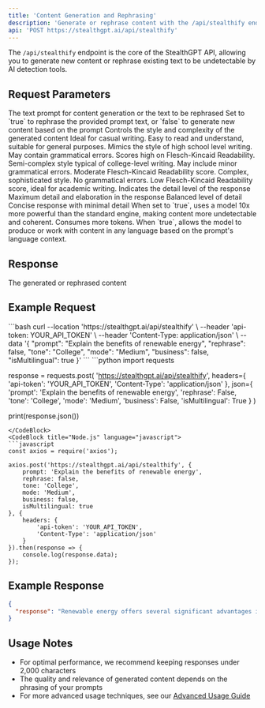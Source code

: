 ```yaml
---
title: 'Content Generation and Rephrasing'
description: 'Generate or rephrase content with the /api/stealthify endpoint'
api: 'POST https://stealthgpt.ai/api/stealthify'
---
```


The `/api/stealthify` endpoint is the core of the StealthGPT API, allowing you to generate new content or rephrase existing text to be undetectable by AI detection tools.

## Request Parameters

<ParamField body="prompt" type="string" required>
  The text prompt for content generation or the text to be rephrased
</ParamField>

<ParamField body="rephrase" type="boolean" required>
  Set to `true` to rephrase the provided prompt text, or `false` to generate new content based on the prompt
</ParamField>

<ParamField body="tone" type="string">
  Controls the style and complexity of the generated content
  
  <Expandable title="Available tone options">
    <ResponseField name="Standard" type="default">
      Ideal for casual writing. Easy to read and understand, suitable for general purposes.
    </ResponseField>
    <ResponseField name="HighSchool">
      Mimics the style of high school level writing. May contain grammatical errors. Scores high on Flesch-Kincaid Readability.
    </ResponseField>
    <ResponseField name="College">
      Semi-complex style typical of college-level writing. May include minor grammatical errors. Moderate Flesch-Kincaid Readability score.
    </ResponseField>
    <ResponseField name="PhD">
      Complex, sophisticated style. No grammatical errors. Low Flesch-Kincaid Readability score, ideal for academic writing.
    </ResponseField>
  </Expandable>
</ParamField>

<ParamField body="mode" type="string">
  Indicates the detail level of the response
  
  <Expandable title="Available mode options">
    <ResponseField name="High">
      Maximum detail and elaboration in the response
    </ResponseField>
    <ResponseField name="Medium">
      Balanced level of detail
    </ResponseField>
    <ResponseField name="Low">
      Concise response with minimal detail
    </ResponseField>
  </Expandable>
</ParamField>

<ParamField body="business" type="boolean" default="false">
  When set to `true`, uses a model 10x more powerful than the standard engine, making content more undetectable and coherent. Consumes more tokens.
</ParamField>

<ParamField body="isMultilingual" type="boolean" default="true">
  When `true`, allows the model to produce or work with content in any language based on the prompt's language context.
</ParamField>

## Response

<ResponseField name="response" type="string">
  The generated or rephrased content
</ResponseField>

## Example Request

<CodeGroup>
  <CodeBlock title="cURL" language="bash">
  ```bash
  curl --location 'https://stealthgpt.ai/api/stealthify' \
      --header 'api-token: YOUR_API_TOKEN' \
      --header 'Content-Type: application/json' \
      --data '{
          "prompt": "Explain the benefits of renewable energy",
          "rephrase": false,
          "tone": "College",
          "mode": "Medium",
          "business": false,
          "isMultilingual": true
      }'
  ```
  </CodeBlock>
  <CodeBlock title="Python" language="python">
  ```python
  import requests
  
  response = requests.post(
      'https://stealthgpt.ai/api/stealthify',
      headers={
          'api-token': 'YOUR_API_TOKEN',
          'Content-Type': 'application/json'
      },
      json={
          'prompt': 'Explain the benefits of renewable energy',
          'rephrase': False,
          'tone': 'College',
          'mode': 'Medium',
          'business': False,
          'isMultilingual': True
      }
  )
  
  print(response.json())
  ```
  </CodeBlock>
  <CodeBlock title="Node.js" language="javascript">
  ```javascript
  const axios = require('axios');
  
  axios.post('https://stealthgpt.ai/api/stealthify', {
      prompt: 'Explain the benefits of renewable energy',
      rephrase: false,
      tone: 'College',
      mode: 'Medium',
      business: false,
      isMultilingual: true
  }, {
      headers: {
          'api-token': 'YOUR_API_TOKEN',
          'Content-Type': 'application/json'
      }
  }).then(response => {
      console.log(response.data);
  });
  ```
  </CodeBlock>
</CodeGroup>

## Example Response

```json
{
  "response": "Renewable energy offers several significant advantages in our modern world. Students and researchers point to multiple benefits like reduced carbon emissions, which helps fight climate change. These energy sources, including solar and wind power, represent inexhaustible resources unlike finite fossil fuels. Many communities find economic advantages through job creation in the growing renewable sector. Additionally, these technologies typically require less maintenance after installation and reduce dependency on foreign energy imports. Advancements continue making these options more cost-competitive, with prices dropping significantly over recent years. While challenges exist in implementation, the long-term benefits to environmental health, economic stability, and energy independence make renewable energy sources increasingly attractive options for our global energy needs."
}
```

## Usage Notes

- For optimal performance, we recommend keeping responses under 2,000 characters
- The quality and relevance of generated content depends on the phrasing of your prompts
- For more advanced usage techniques, see our [Advanced Usage Guide](/api-reference/advanced-usage) 